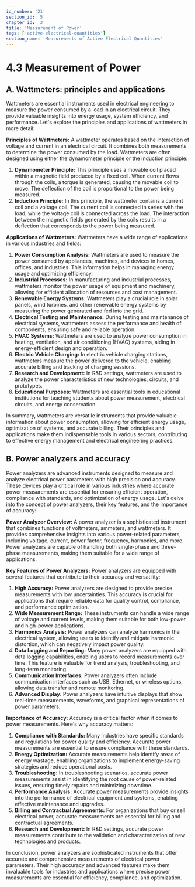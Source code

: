 ```yaml
---
id_number: '21'
section_id: '5'
chapter_id: '3'
title: 'Measurement of Power'
tags: ['active-electrical-quantities']
section_name: 'Measurements of Active Electrical Quantities'
---
```


# 4.3 Measurement of Power

## **A. Wattmeters: principles and applications**

Wattmeters are essential instruments used in electrical engineering to measure the power consumed by a load in an electrical circuit. They provide valuable insights into energy usage, system efficiency, and performance. Let's explore the principles and applications of wattmeters in more detail:

**Principles of Wattmeters:** A wattmeter operates based on the interaction of voltage and current in an electrical circuit. It combines both measurements to determine the power consumed by the load. Wattmeters are often designed using either the dynamometer principle or the induction principle:

1. **Dynamometer Principle:** This principle uses a movable coil placed within a magnetic field produced by a fixed coil. When current flows through the coils, a torque is generated, causing the movable coil to move. The deflection of the coil is proportional to the power being measured.
2. **Induction Principle:** In this principle, the wattmeter contains a current coil and a voltage coil. The current coil is connected in series with the load, while the voltage coil is connected across the load. The interaction between the magnetic fields generated by the coils results in a deflection that corresponds to the power being measured.

**Applications of Wattmeters:** Wattmeters have a wide range of applications in various industries and fields:

1. **Power Consumption Analysis:** Wattmeters are used to measure the power consumed by appliances, machines, and devices in homes, offices, and industries. This information helps in managing energy usage and optimizing efficiency.
2. **Industrial Processes:** In manufacturing and industrial processes, wattmeters monitor the power usage of equipment and machinery, allowing for efficient allocation of resources and cost management.
3. **Renewable Energy Systems:** Wattmeters play a crucial role in solar panels, wind turbines, and other renewable energy systems by measuring the power generated and fed into the grid.
4. **Electrical Testing and Maintenance:** During testing and maintenance of electrical systems, wattmeters assess the performance and health of components, ensuring safe and reliable operation.
5. **HVAC Systems:** Wattmeters are used to analyze power consumption in heating, ventilation, and air conditioning (HVAC) systems, aiding in energy-efficient design and operation.
6. **Electric Vehicle Charging:** In electric vehicle charging stations, wattmeters measure the power delivered to the vehicle, enabling accurate billing and tracking of charging sessions.
7. **Research and Development:** In R&D settings, wattmeters are used to analyze the power characteristics of new technologies, circuits, and prototypes.
8. **Educational Purposes:** Wattmeters are essential tools in educational institutions for teaching students about power measurement, electrical circuits, and energy conservation.

In summary, wattmeters are versatile instruments that provide valuable information about power consumption, allowing for efficient energy usage, optimization of systems, and accurate billing. Their principles and applications make them indispensable tools in various sectors, contributing to effective energy management and electrical engineering practices.

## **B. Power analyzers and accuracy**

Power analyzers are advanced instruments designed to measure and analyze electrical power parameters with high precision and accuracy. These devices play a critical role in various industries where accurate power measurements are essential for ensuring efficient operation, compliance with standards, and optimization of energy usage. Let's delve into the concept of power analyzers, their key features, and the importance of accuracy:

**Power Analyzer Overview:** A power analyzer is a sophisticated instrument that combines functions of voltmeters, ammeters, and wattmeters. It provides comprehensive insights into various power-related parameters, including voltage, current, power factor, frequency, harmonics, and more. Power analyzers are capable of handling both single-phase and three-phase measurements, making them suitable for a wide range of applications.

**Key Features of Power Analyzers:** Power analyzers are equipped with several features that contribute to their accuracy and versatility:

1. **High Accuracy:** Power analyzers are designed to provide precise measurements with low uncertainties. This accuracy is crucial for applications that require reliable data for quality control, compliance, and performance optimization.
2. **Wide Measurement Range:** These instruments can handle a wide range of voltage and current levels, making them suitable for both low-power and high-power applications.
3. **Harmonics Analysis:** Power analyzers can analyze harmonics in the electrical system, allowing users to identify and mitigate harmonic distortion, which can negatively impact power quality.
4. **Data Logging and Reporting:** Many power analyzers are equipped with data logging capabilities, enabling users to record measurements over time. This feature is valuable for trend analysis, troubleshooting, and long-term monitoring.
5. **Communication Interfaces:** Power analyzers often include communication interfaces such as USB, Ethernet, or wireless options, allowing data transfer and remote monitoring.
6. **Advanced Display:** Power analyzers have intuitive displays that show real-time measurements, waveforms, and graphical representations of power parameters.

**Importance of Accuracy:** Accuracy is a critical factor when it comes to power measurements. Here's why accuracy matters:

1. **Compliance with Standards:** Many industries have specific standards and regulations for power quality and efficiency. Accurate power measurements are essential to ensure compliance with these standards.
2. **Energy Optimization:** Accurate measurements help identify areas of energy wastage, enabling organizations to implement energy-saving strategies and reduce operational costs.
3. **Troubleshooting:** In troubleshooting scenarios, accurate power measurements assist in identifying the root cause of power-related issues, ensuring timely repairs and minimizing downtime.
4. **Performance Analysis:** Accurate power measurements provide insights into the performance of electrical equipment and systems, enabling effective maintenance and upgrades.
5. **Billing and Contractual Agreements:** For organizations that buy or sell electrical power, accurate measurements are essential for billing and contractual agreements.
6. **Research and Development:** In R&D settings, accurate power measurements contribute to the validation and characterization of new technologies and products.

In conclusion, power analyzers are sophisticated instruments that offer accurate and comprehensive measurements of electrical power parameters. Their high accuracy and advanced features make them invaluable tools for industries and applications where precise power measurements are essential for efficiency, compliance, and optimization.